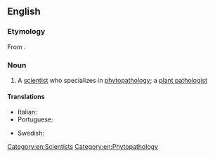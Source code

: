 ==English==

===Etymology===
From {{affix|en|phyto-|pathologist}}.

===Noun===
{{en-noun}}

# A [[scientist]] who specializes in [[phytopathology]]; a [[plant pathologist]]

====Translations====
{{trans-top|scientist}}
* Italian: {{t|it|fitopatologo|m}}
* Portuguese: {{t|pt|fitopatologista|m|f}}
{{trans-mid}}
* Swedish: {{t|sv|växtpatolog|c}}
{{trans-bottom}}

[[Category:en:Scientists]]
[[Category:en:Phytopathology]]